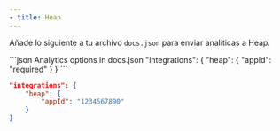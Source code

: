 ```yaml
---
- title: Heap
---
```


Añade lo siguiente a tu archivo `docs.json` para enviar analíticas a Heap.

<CodeGroup>
  ```json Analytics options in docs.json
  "integrations": {
      "heap": {
          "appId": "required"
      }
  }
  ```

  ```json Example
  "integrations": {
      "heap": {
          "appId": "1234567890"
      }
  }
  ```
</CodeGroup>
